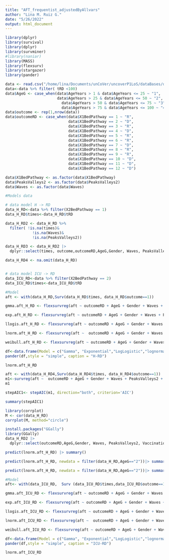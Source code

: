 ```yaml
---
title: "AFT_frequentist_adjustedByAllvars"
author: "Lina M. Ruiz G."
date: "5/26/2022"
output: html_document
---
```


```r
library(dplyr)
library(survival)
library(dplyr)
library(survminer)
#library(naniar)
library(MASS)
library(flexsurv)
library(stargazer)
library(pander)
```

```r
data <- read.csv("/home/lina/Documents/unCoVer/uncoverP1LoS/dataBases/dataBaseAnalysis13.csv")
data<-data %>% filter( tRD <100)
data$AgeG <- case_when(data$AgeYears > 1 & data$AgeYears <= 25 ~ "1",
                       data$AgeYears > 25 & data$AgeYears <= 50 ~ "2",
                         data$AgeYears > 50 & data$AgeYears <= 75 ~ "3",
                         data$AgeYears > 75 & data$AgeYears <= 100 ~ "4")
data$outcome <- rep(1,nrow(data))
data$outcomeRD <- case_when(data$X1BedPathway == 1 ~ "R",
                            data$X1BedPathway == 2 ~ "D",
                            data$X1BedPathway == 3 ~ "R",
                            data$X1BedPathway == 4 ~ "D",
                            data$X1BedPathway == 5 ~ "R",
                            data$X1BedPathway == 6 ~ "R",
                            data$X1BedPathway == 7 ~ "D",
                            data$X1BedPathway == 8 ~ "R",
                            data$X1BedPathway == 9 ~ "R",
                            data$X1BedPathway == 10 ~ "D",
                            data$X1BedPathway == 11 ~ "D",
                            data$X1BedPathway == 12 ~ "D")

data$X1BedPathway <- as.factor(data$X1BedPathway)
data$PeaksValleys2 <- as.factor(data$PeaksValleys2)
data$Waves <- as.factor(data$Waves)
```

```r
#Models data

# data model H -> RD
data_H_RD<-data %>% filter(X2BedPathway == 1)
data_H_RD$times<-data_H_RD$tRD

data_H_RD2 <- data_H_RD %>% 
  filter( !is.na(times)& 
            !is.na(Waves)& 
            !is.na(PeaksValleys2))

data_H_RD3 <- data_H_RD2 |> 
  dplyr::select(times, outcome,outcomeRD,AgeG,Gender, Waves, PeaksValleys2, Vaccination) 

data_H_RD4 <- na.omit(data_H_RD)


# data model ICU -> RD
data_ICU_RD<-data %>% filter(X2BedPathway == 2)
data_ICU_RD$times<-data_ICU_RD$tRD
```

```r
#Model
aft <- with(data_H_RD,Surv(data_H_RD$times, data_H_RD$outcome==1))

gmma.aft_H_RD <- flexsurvreg(aft ~ outcomeRD + AgeG + Gender + Waves + PeaksValleys2 + Vaccination, data=data_H_RD, dist = "gamma")

exp.aft_H_RD <- flexsurvreg(aft ~ outcomeRD + AgeG + Gender + Waves + PeaksValleys2 + Vaccination, data=data_H_RD, dist = "exp")

llogis.aft_H_RD <- flexsurvreg(aft ~ outcomeRD + AgeG + Gender + Waves + PeaksValleys2 + Vaccination, data=data_H_RD, dist = "llogis")

lnorm.aft_H_RD <- flexsurvreg(aft ~  outcomeRD + AgeG + Gender + Waves + PeaksValleys2 + Vaccination,  data=data_H_RD, dist = "lnorm")

weibull.aft_H_RD <- flexsurvreg(aft ~ outcomeRD + AgeG + Gender + Waves + PeaksValleys2 + Vaccination, data=data_H_RD, dist = "weibull")

df<-data.frame(Model = c("Gamma", "Exponential","LogLogistic","lognormal","weibull"), AIC = c( gmma.aft_H_RD$AIC, exp.aft_H_RD$AIC, llogis.aft_H_RD$AIC, lnorm.aft_H_RD$AIC, weibull.aft_H_RD$AIC))
pander(df,style = "simple", caption = "H-RD")
```


```r
lnorm.aft_H_RD
```

```r
aft <- with(data_H_RD4,Surv(data_H_RD4$times, data_H_RD4$outcome==1))
m1<-survreg(aft ~  outcomeRD + AgeG + Gender + Waves + PeaksValleys2 + Vaccination, data=data_H_RD4, dist = "lognormal")
m1
```

```r
stepAIC1<- stepAIC(m1, direction="both", criterion='AIC')
```

```r
summary(stepAIC1)
```


```r
library(corrplot)
M <- cor(data_H_RD)
corrplot(M, method="circle")
```
```r
install.packages("GGally")
library(GGally)
data_H_RD2 |> 
  dplyr::select(outcomeRD,AgeG,Gender, Waves, PeaksValleys2, Vaccination) |>  ggpairs()
```





```r
predict(lnorm.aft_H_RD) |> summary()

```

```r
predict(lnorm.aft_H_RD, newdata = filter(data_H_RD,AgeG=="2"))|> summary()
```

```r
predict(lnorm.aft_H_RD, newdata = filter(data_H_RD,AgeG=="2"))|> summary()
```

```r
#Model
aft<- with(data_ICU_RD,  Surv (data_ICU_RD$times,data_ICU_RD$outcome==1))

gmma.aft_ICU_RD <- flexsurvreg(aft ~ outcomeRD + AgeG + Gender + Waves + PeaksValleys2 + Vaccination, data=data_ICU_RD, dist = "gamma")

exp.aft_ICU_RD <- flexsurvreg(aft ~ outcomeRD + AgeG + Gender + Waves + PeaksValleys2 + Vaccination, data=data_ICU_RD, dist = "exp")

llogis.aft_ICU_RD <- flexsurvreg(aft ~ outcomeRD + AgeG + Gender + Waves + PeaksValleys2 + Vaccination, data=data_ICU_RD, dist = "llogis")

lnorm.aft_ICU_RD <- flexsurvreg(aft ~  outcomeRD + AgeG + Gender + Waves + PeaksValleys2 + Vaccination,  data=data_ICU_RD, dist = "lnorm")

weibull.aft_ICU_RD <- flexsurvreg(aft ~ outcomeRD + AgeG + Gender + Waves + PeaksValleys2 + Vaccination, data=data_ICU_RD, dist = "weibull")

df<-data.frame(Model = c("Gamma", "Exponential","LogLogistic","lognormal","weibull"),AIC = c( gmma.aft_H_RD$AIC, exp.aft_H_RD$AIC, llogis.aft_H_RD$AIC, lnorm.aft_H_RD$AIC, weibull.aft_H_RD$AIC))
pander(df,style = "simple", caption = "ICU-RD")
```




```r
lnorm.aft_ICU_RD
```

